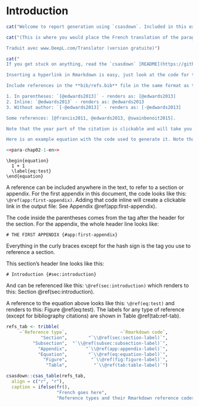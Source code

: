 # Introduction {#sec:introduction}

<!-- An example of how to include text based on the language. The two chunks below shows how switching the toggle in the YAML header for french allows inclusion/rejection of a paragraph. -->

```r
cat("Welcome to report generation using `csasdown`. Included in this example document are many useful bits of information on how to write a reproducible report document using  the `csasdown` package, which is based on [Rmarkdown](https://rmarkdown.rstudio.com/) and [Bookdown](https://bookdown.org/). The information given in this example document should be used with all three `csasdown` document types: Research Document (`resdoc`), Science Response (`sr`), and Technical Report (`techreport`).")
```

```r
cat("(This is where you would place the French translation of the paragraph. Once you do, set needs_trans to FALSE in the chunk header) Bienvenue dans la génération de rapports à l'aide de `csasdown`. Ce document d'exemple contient de nombreuses informations utiles sur la façon d'écrire un rapport reproductible à l'aide du paquetage `csasdown`, qui est basé sur [Rmarkdown] (https://rmarkdown.rstudio.com/) et [Bookdown] (https://bookdown.org/). Les informations données dans cet exemple doivent être utilisées avec les trois types de documents `csasdown` : Document de recherche (`resdoc`), Réponse scientifique (`sr`), et Rapport technique (`techreport`).

Traduit avec www.DeepL.com/Translator (version gratuite)")
```

```r
cat("
If you get stuck on anything, read the `csasdown` [README](https://github.com/pbs-assess/csasdown/blob/master/README.md) carefully and all the [Wiki pages](https://github.com/pbs-assess/csasdown/wiki). There are many tips and tricks located in those pages. 

Inserting a hyperlink in Rmarkdown is easy, just look at the code for the paragraph above. It is located in **01_introduction.Rmd**

Include references in the **bib/refs.bib** file in the same format as the example that is already in the file. This is called *BiBLaTeX* format. Once you have added the reference, you can cite it using Rmarkdown in the following ways:

1. In parentheses: `[@edwards2013]` - renders as: [@edwards2013]
2. Inline: `@edwards2013` - renders as: @edwards2013
3. Without author: `[-@edwards2013]` - renders as: [-@edwards2013]

Some references: [@francis2011, @edwards2013, @swainbenoit2015].

Note that the year part of the citation is clickable and will take you directly to the reference in the References section.

Here is an example equation with the code used to generate it. Note that `csasdown` automatically numbers it on the right-hand side of the page. It does this consecutively throughout the document sections, but appendices are each numbered on their own, e.g. A.1, A.2, ... for Appendix A, and B.1, B.2, ... for Appendix B.")
```

```r
<<para-chap02-1-en>>
```

````
\begin{equation}
  1 + 1
  \label{eq:test}
\end{equation}
````

\begin{equation}
  1 + 1
  \label{eq:test}
\end{equation}

A reference can be included anywhere in the text, to refer to a section or appendix. For the first appendix in this document, the code looks like this: `\@ref(app:first-appendix)`. Adding that code inline will create a clickable link in the output file: See Appendix \@ref(app:first-appendix).

The code inside the parentheses comes from the tag after the header for the section. For the appendix, the whole header line looks like:

`# THE FIRST APPENDIX {#app:first-appendix}`

Everything in the curly braces except for the hash sign is the tag you use to reference a section.

This section's header line looks like this:

`# Introduction {#sec:introduction}`

And can be referenced like this: `\@ref(sec:introduction)` which renders to this: Section \@ref(sec:introduction).

A reference to the equation above looks like this: `\@ref(eq:test)` and renders to this: Figure \@ref(eq:test). The labels for any type of reference (except for bibliography citations) are shown in Table \@ref(tab:ref-tab).

```r
refs_tab <- tribble(
     ~`Reference type`,                    ~`Rmarkdown code`,
             "Section",        "`\\@ref(sec:section-label)`",
          "Subsection",  "`\\@ref(subsec:subsection-label)`",
            "Appendix",       "`\\@ref(app:appendix-label)`",
            "Equation",        "`\\@ref(eq:equation-label)`",
              "Figure",         "`\\@ref(fig:figure-label)`",
               "Table",          "`\\@ref(tab:table-label)`")

csasdown::csas_table(refs_tab,
  align = c("r", "r"),
  caption = ifelse(fr(),
                   "French goes here",
                   "Reference types and their Rmarkdown reference codes."))
```
